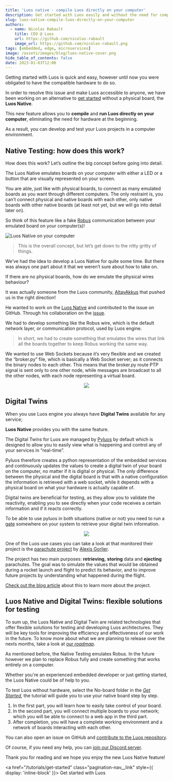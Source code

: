 ```yaml
---
title: 'Luos native - compile Luos directly on your computer'
description: Get started with Luos easily and without the need for compatible hardware. With Luos Native, you can learn and experiment with Luos technology without a physical board.
slug: luos-native-compile-luos-directly-on-your-computer
authors:
  - name: Nicolas Rabault
    title: CEO @ Luos
    url: https://github.com/nicolas-rabault
    image_url: https://github.com/nicolas-rabault.png
tags: [embedded, edge, microservices]
image: /assets/images/blog/luos-native-cover.png
hide_table_of_contents: false
date: 2023-01-03T12:00
---
```



Getting started with Luos is quick and easy, however until now you were obligated to have the compatible hardware to do so. 

In order to resolve this issue and make Luos accessible to anyone, we have been working on an alternative to [get started](/tutorials/get-started) without a physical board, the **Luos Native**. 

This new feature allows you to **compile** and **run Luos directly on your computer**, eliminating the need for hardware at the beginning. 

As a result, you can develop and test your Luos projects in a computer environment.

<!--truncate-->

<h2>Native Testing: how does this work?</h2>

How does this work? Let’s outline the big concept before going into detail. 

The Luos Native emulates boards on your computer with either a LED or a button that are visually represented on your screen. 

You are able, just like with physical boards, to connect as many emulated boards as you want through different computers. The only restraint is, you can’t connect physical and native boards with each other, only native boards with other native boards (at least not yet, but we will go into detail later on).

So think of this feature like a fake [Robus](/docs/luos-technology/node/luos-hal#robus-hal) communication between your emulated board on your computer(s)!

![Luos Native on your computer](/assets/images/blog/luos-native-testing-environement.png)

> This is the overall concept, but let’s get down to the nitty gritty of things. 

We’ve had the idea to develop a Luos Native for quite some time. But there was always one part about it that we weren’t sure about how to take on. 

If there are no physical boards, how do we emulate the physical wires behaviour? 

It was actually someone from the Luos community, <a href="https://github.com/AltayAkkus" rel="external nofollow">AltayAkkus</a> that pushed us in the right direction!

He wanted to work on the [Luos Native](/docs/luos-technology/node/luos) and contributed to the issue on GitHub. Through his collaboration on the <a href="https://github.com/Luos-io/luos_engine/issues/292" rel="external nofollow">issue</a>.

We had to develop something like the Robus wire, which is the default network layer, or communication protocol, used by Luos engine. 

> In short, we had to create something that emulates the wires that link all the boards together to keep Robus working the same way. 

We wanted to use Web Sockets because it’s very flexible and we created the “broker.py” file, which is basically a Web Socket server; as it connects the binary nodes to each other. This means that the broker.py route PTP signal is sent only to one other node, while messages are broadcast to all the other nodes, with each node representing a virtual board.


<div align="center">
  <Image
    src="/assets/images/blog/luos-native-broker-py.svg"
    darkSrc="/assets/images/blog/luos-native-broker-py-dark.svg"
  />
</div>

<h2>Digital Twins</h2>

When you use Luos engine you always have **Digital Twins** available for any service; 

**Luos Native** provides you with the same feature.

The Digital Twins for Luos are managed by [Pyluos](/docs/integrations/pyluos) by default which is designed to allow you to easily view what is happening and control any of your services in “real-time”. 

Pyluos therefore creates a python representation of the embedded services and continuously updates the values to create a digital twin of your board on the computer, no matter if it is digital or physical. The only difference between the physical and the digital board is that with a native configuration the information is retrieved with a web socket, while it depends with a physical board on what your hardware is actually capable of. 

Digital twins are beneficial for testing, as they allow you to validate the reactivity, enabling you to see directly when your code receives a certain information and if it reacts correctly.

To be able to use pyluos in both situations (native or not) you need to run a [gate](/docs/tools/gate) somewhere on your system to retrieve your digital twin information.

<div align="center">
  <Image
    src="/assets/images/blog/luos-native-digital-twin.svg"
    darkSrc="/assets/images/blog/luos-native-digital-twin-dark.svg"
  />
</div>

One of the Luos use cases you can take a look at that monitored their project is the [parachute project](/blog/how-to-develop-iot-edge-and-embedded-projects-easier) by <a href="https://github.com/alexgorlier" rel="external nofollow">Alexis Gorlier</a>.

The project has two main purposes: **retrieving,** **storing** data and **ejecting** parachutes. The goal was to simulate the values that would be obtained during a rocket launch and flight to predict its behavior, and to improve future projects by understanding what happened during the flight. 

[Check out the blog article](/blog/how-to-develop-iot-edge-and-embedded-projects-easier) about this to learn more about the project.

<h2>Luos Native and Digital Twins: flexible solutions for testing</h2>

To sum up, the Luos Native and Digital Twin are related technologies that offer flexible solutions for testing and developing Luos architectures. They will be key tools for improving the efficiency and effectiveness of our work in the future. To know more about what we are planning to release over the nexts months, take a look at [our *roadmap*](/roadmap). 

As mentioned before, the Native Testing emulates Robus. In the future however we plan to replace Robus fully and create something that works entirely on a computer. 

Whether you're an experienced embedded developer or just getting started, the Luos Native could be of help to you. 

To test Luos without hardware, select the No-board folder in the *[Get Started](/tutorials/get-started),* the tutorial will guide you to use your native board step by step. 

1. In the first part, you will learn how to easily take control of your board.
2. In the second part, you will connect multiple boards to your network; which you will be able to connect to a web app in the third part.
3. After completion, you will have a complete working environment and a network of boards interacting with each other.

You can also open an issue on GitHub and <a href="https://github.com/Luos-io/luos_engine" rel="external nofollow">contribute to the Luos repository</a>.

Of course, if you need any help, you can <a href="https://discord.gg/luos" rel="external nofollow">join our Discord server</a>.  

Thank you for reading and we hope you enjoy the new Luos Native feature!

<a href="/tutorials/get-started" class="pagination-nav__link" style={{ display: 'inline-block' }}>
  Get started with Luos
</a>
